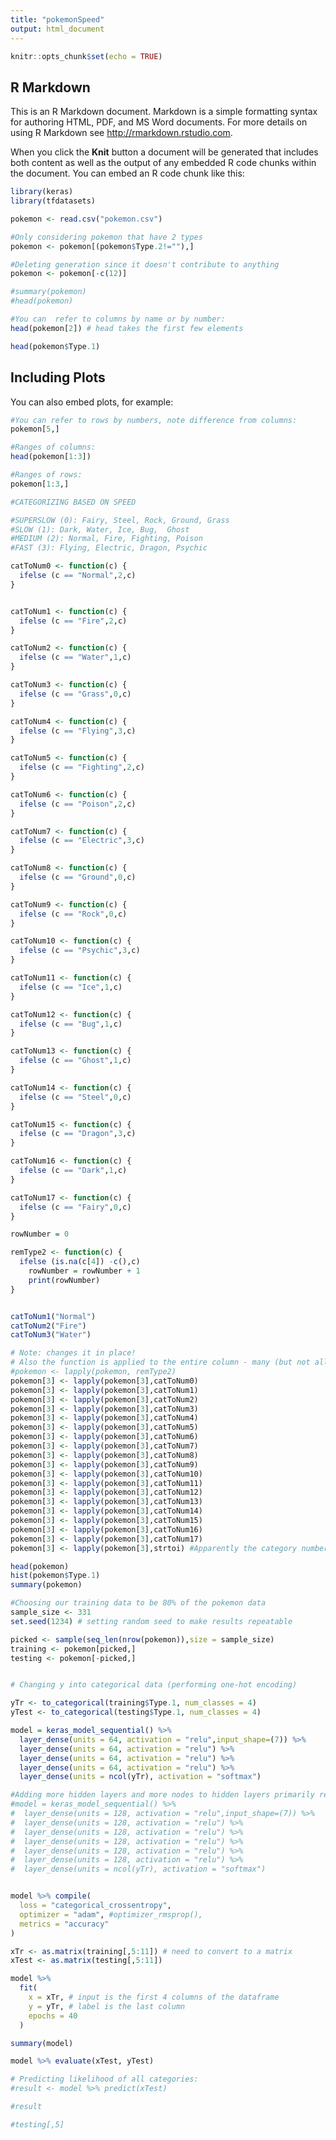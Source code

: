 ```yaml
---
title: "pokemonSpeed"
output: html_document
---
```


```r
knitr::opts_chunk$set(echo = TRUE)
```

## R Markdown

This is an R Markdown document. Markdown is a simple formatting syntax for authoring HTML, PDF, and MS Word documents. For more details on using R Markdown see <http://rmarkdown.rstudio.com>.

When you click the **Knit** button a document will be generated that includes both content as well as the output of any embedded R code chunks within the document. You can embed an R code chunk like this:

```r
library(keras)
library(tfdatasets)

pokemon <- read.csv("pokemon.csv")

#Only considering pokemon that have 2 types
pokemon <- pokemon[(pokemon$Type.2!=""),]

#Deleting generation since it doesn't contribute to anything
pokemon <- pokemon[-c(12)]

#summary(pokemon)
#head(pokemon)

#You can  refer to columns by name or by number:
head(pokemon[2]) # head takes the first few elements

head(pokemon$Type.1)


```

## Including Plots

You can also embed plots, for example:

```r
#You can refer to rows by numbers, note difference from columns:
pokemon[5,]

#Ranges of columns:
head(pokemon[1:3])

#Ranges of rows:
pokemon[1:3,]
```

```r

#CATEGORIZING BASED ON SPEED

#SUPERSLOW (0): Fairy, Steel, Rock, Ground, Grass
#SLOW (1): Dark, Water, Ice, Bug,  Ghost
#MEDIUM (2): Normal, Fire, Fighting, Poison
#FAST (3): Flying, Electric, Dragon, Psychic

catToNum0 <- function(c) {
  ifelse (c == "Normal",2,c) 
}


catToNum1 <- function(c) {
  ifelse (c == "Fire",2,c)
}

catToNum2 <- function(c) {
  ifelse (c == "Water",1,c)
}

catToNum3 <- function(c) {
  ifelse (c == "Grass",0,c)
}

catToNum4 <- function(c) {
  ifelse (c == "Flying",3,c)
}

catToNum5 <- function(c) {
  ifelse (c == "Fighting",2,c)
}

catToNum6 <- function(c) {
  ifelse (c == "Poison",2,c)
}

catToNum7 <- function(c) {
  ifelse (c == "Electric",3,c)
}

catToNum8 <- function(c) {
  ifelse (c == "Ground",0,c)
}

catToNum9 <- function(c) {
  ifelse (c == "Rock",0,c)
}

catToNum10 <- function(c) {
  ifelse (c == "Psychic",3,c)
}

catToNum11 <- function(c) {
  ifelse (c == "Ice",1,c)
}

catToNum12 <- function(c) {
  ifelse (c == "Bug",1,c)
}

catToNum13 <- function(c) {
  ifelse (c == "Ghost",1,c)
}

catToNum14 <- function(c) {
  ifelse (c == "Steel",0,c)
}

catToNum15 <- function(c) {
  ifelse (c == "Dragon",3,c)
}

catToNum16 <- function(c) {
  ifelse (c == "Dark",1,c)
}

catToNum17 <- function(c) {
  ifelse (c == "Fairy",0,c)
}

rowNumber = 0

remType2 <- function(c) {
  ifelse (is.na(c[4]) -c(),c)
    rowNumber = rowNumber + 1
    print(rowNumber)
}


catToNum1("Normal")
catToNum2("Fire")
catToNum3("Water")

# Note: changes it in place! 
# Also the function is applied to the entire column - many (but not all) functions in R may be used this way
#pokemon <- lapply(pokemon, remType2)
pokemon[3] <- lapply(pokemon[3],catToNum0)
pokemon[3] <- lapply(pokemon[3],catToNum1)
pokemon[3] <- lapply(pokemon[3],catToNum2)
pokemon[3] <- lapply(pokemon[3],catToNum3)
pokemon[3] <- lapply(pokemon[3],catToNum4)
pokemon[3] <- lapply(pokemon[3],catToNum5)
pokemon[3] <- lapply(pokemon[3],catToNum6)
pokemon[3] <- lapply(pokemon[3],catToNum7)
pokemon[3] <- lapply(pokemon[3],catToNum8)
pokemon[3] <- lapply(pokemon[3],catToNum9)
pokemon[3] <- lapply(pokemon[3],catToNum10)
pokemon[3] <- lapply(pokemon[3],catToNum11)
pokemon[3] <- lapply(pokemon[3],catToNum12)
pokemon[3] <- lapply(pokemon[3],catToNum13)
pokemon[3] <- lapply(pokemon[3],catToNum14)
pokemon[3] <- lapply(pokemon[3],catToNum15)
pokemon[3] <- lapply(pokemon[3],catToNum16)
pokemon[3] <- lapply(pokemon[3],catToNum17)
pokemon[3] <- lapply(pokemon[3],strtoi) #Apparently the category numbers in pokemon[3] are stored as strings; convert to numbers

head(pokemon)
hist(pokemon$Type.1)
summary(pokemon)

```

```r
#Choosing our training data to be 80% of the pokemon data
sample_size <- 331
set.seed(1234) # setting random seed to make results repeatable

picked <- sample(seq_len(nrow(pokemon)),size = sample_size)
training <- pokemon[picked,]
testing <- pokemon[-picked,]


# Changing y into categorical data (performing one-hot encoding)

yTr <- to_categorical(training$Type.1, num_classes = 4)
yTest <- to_categorical(testing$Type.1, num_classes = 4)

```

```r

model = keras_model_sequential() %>%
  layer_dense(units = 64, activation = "relu",input_shape=(7)) %>%
  layer_dense(units = 64, activation = "relu") %>%
  layer_dense(units = 64, activation = "relu") %>%
  layer_dense(units = 64, activation = "relu") %>%
  layer_dense(units = ncol(yTr), activation = "softmax")

#Adding more hidden layers and more nodes to hidden layers primarily resulted in lower test accuracy then when there less nodes and less hidden layers
#model = keras_model_sequential() %>%
#  layer_dense(units = 128, activation = "relu",input_shape=(7)) %>%
#  layer_dense(units = 128, activation = "relu") %>%
#  layer_dense(units = 128, activation = "relu") %>%
#  layer_dense(units = 128, activation = "relu") %>%
#  layer_dense(units = 128, activation = "relu") %>%
#  layer_dense(units = 128, activation = "relu") %>%
#  layer_dense(units = ncol(yTr), activation = "softmax")


model %>% compile(
  loss = "categorical_crossentropy",
  optimizer = "adam", #optimizer_rmsprop(),
  metrics = "accuracy"
)

xTr <- as.matrix(training[,5:11]) # need to convert to a matrix
xTest <- as.matrix(testing[,5:11])

model %>% 
  fit(
    x = xTr, # input is the first 4 columns of the dataframe
    y = yTr, # label is the last column
    epochs = 40
  )

```


```r
summary(model)
```


```r
model %>% evaluate(xTest, yTest)

# Predicting likelihood of all categories:
#result <- model %>% predict(xTest)

#result

#testing[,5]

```
